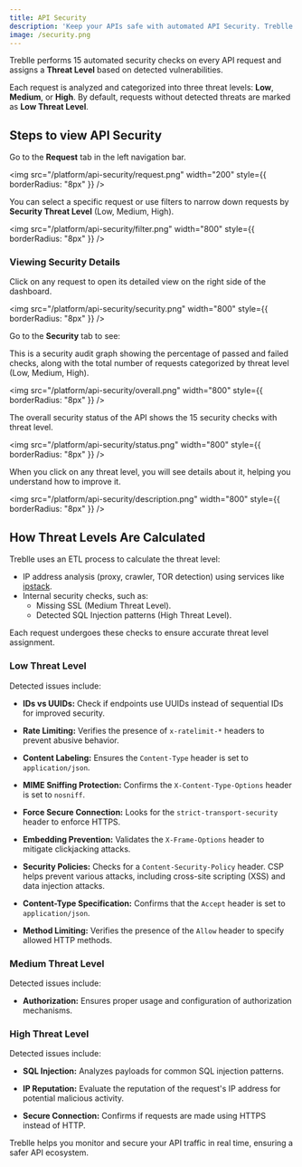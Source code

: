 ```yaml
---
title: API Security
description: 'Keep your APIs safe with automated API Security. Treblle makes 15 security checks on every API request and gives it one of three threat levels: Low, Medium, or High.'
image: /security.png
---
```


Treblle performs 15 automated security checks on every API request and assigns a **Threat Level** based on detected vulnerabilities. 

Each request is analyzed and categorized into three threat levels: **Low**, **Medium**, or **High**. By default, requests without detected threats are marked as **Low Threat Level**.

## Steps to view API Security

Go to the **Request** tab in the left navigation bar.

  <img
    src="/platform/api-security/request.png"
    width="200"
    style={{ borderRadius: "8px" }}
  />

You can select a specific request or use filters to narrow down requests by **Security Threat Level** (Low, Medium, High).

  <img
    src="/platform/api-security/filter.png"
    width="800"
    style={{ borderRadius: "8px" }}
  />

### Viewing Security Details

Click on any request to open its detailed view on the right side of the dashboard.

  <img
    src="/platform/api-security/security.png"
    width="800"
    style={{ borderRadius: "8px" }}
  />

Go to the **Security** tab to see:

This is a security audit graph showing the percentage of passed and failed checks, along with the total number of requests categorized by threat level (Low, Medium, High).

  <img
    src="/platform/api-security/overall.png"
    width="800"
    style={{ borderRadius: "8px" }}
  />

The overall security status of the API shows the 15 security checks with threat level.

  <img
    src="/platform/api-security/status.png"
    width="800"
    style={{ borderRadius: "8px" }}
  />

 When you click on any threat level, you will see details about it, helping you understand how to improve it.

  <img
    src="/platform/api-security/description.png"
    width="800"
    style={{ borderRadius: "8px" }}
  />

## How Threat Levels Are Calculated

Treblle uses an ETL process to calculate the threat level:
- IP address analysis (proxy, crawler, TOR detection) using services like [ipstack](https://ipstack.com/).
- Internal security checks, such as:
  - Missing SSL (Medium Threat Level).
  - Detected SQL Injection patterns (High Threat Level).

Each request undergoes these checks to ensure accurate threat level assignment.


### Low Threat Level

Detected issues include:

- **IDs vs UUIDs:** Check if endpoints use UUIDs instead of sequential IDs for improved security.

- **Rate Limiting:** Verifies the presence of `x-ratelimit-*` headers to prevent abusive behavior.

- **Content Labeling:** Ensures the `Content-Type` header is set to `application/json`.

- **MIME Sniffing Protection:** Confirms the `X-Content-Type-Options` header is set to `nosniff`.

- **Force Secure Connection:** Looks for the `strict-transport-security` header to enforce HTTPS.

- **Embedding Prevention:** Validates the `X-Frame-Options` header to mitigate clickjacking attacks.

- **Security Policies:** Checks for a `Content-Security-Policy` header. CSP helps prevent various attacks, including cross-site scripting (XSS) and data injection attacks.

- **Content-Type Specification:** Confirms that the `Accept` header is set to `application/json`.

- **Method Limiting:** Verifies the presence of the `Allow` header to specify allowed HTTP methods.


### Medium Threat Level

Detected issues include:

- **Authorization:** Ensures proper usage and configuration of authorization mechanisms.

### High Threat Level

Detected issues include:

- **SQL Injection:** Analyzes payloads for common SQL injection patterns.

- **IP Reputation:** Evaluate the reputation of the request's IP address for potential malicious activity.

- **Secure Connection:** Confirms if requests are made using HTTPS instead of HTTP.

Treblle helps you monitor and secure your API traffic in real time, ensuring a safer API ecosystem.
